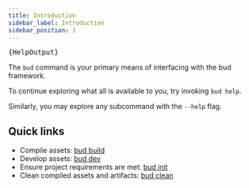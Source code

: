 ```yaml
---
title: Introduction
sidebar_label: Introduction
sidebar_position: 1
---
```



<pre title='$ bud help'>{HelpOutput}</pre>

The `bud` command is your primary means of interfacing with the bud framework.

To continue exploring what all is available to you, try invoking `bud help`.

Similarly, you may explore any subcommand with the `--help` flag.

## Quick links

- Compile assets: [bud build](/guide/bud-cli/bud-build)
- Develop assets: [bud dev](/guide/bud-cli/bud-dev)
- Ensure project requirements are met: [bud init](/guide/bud-cli/bud-init)
- Clean compiled assets and artifacts: [bud clean](/guide/bud-cli/bud-clean)

